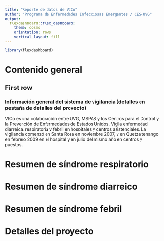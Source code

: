 ```yaml
---
title: "Reporte de datos de VICo"
author: "Programa de Enfermedades Infecciosas Emergentes / CES-UVG"
output: 
  flexdashboard::flex_dashboard:
    theme: cosmo
    orientation: rows
    vertical_layout: fill
---
```


```r
library(flexdashboard)
```




<!-- Tab with general content regarging the surveillance -->
# Contenido general


## First row {data-height=120}

### **Información general del sistema de vigilancia** (detalles en pestaña de [detalles del proyecto](#detalles-del-proyecto))

VICo es una colaboración entre UVG, MSPAS y los
Centros para el Control y la Prevención de Enfermedades de Estados Unidos.
Vigila enfermedad diarreica, respiratoria y febril en hospitales y
centros asistenciales.
La vigilancia comenzó en Santa Rosa en noviembre 2007,
y en Quetzaltenango en febrero 2009 en el hospital
y en julio del mismo año en centros y puestos.




<!-- Tab with a summary of the respiratory syndrome surveillance -->
# Resumen de síndrome respiratorio




<!-- Tab with a summary of the diarrheal syndrome surveillance -->
# Resumen de síndrome diarreico




<!-- Tab with a summary of the febrile syndrome surveillance -->
# Resumen de síndrome febril




<!-- Tab with a detailed description of the project -->
# Detalles del proyecto




<!-- End of the main report page -->
